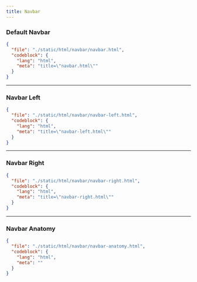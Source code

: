 ```yaml
---
title: Navbar
---
```



### Default Navbar

<ComponentPreview className="block max-h-[600px] overflow-y-auto p-0" src="/navbar/navbar-preview">
  <ScrollableSkeleton />
</ComponentPreview>

```json doc-gen:file
{
  "file": "./static/html/navbar/navbar.html",
  "codeblock": {
    "lang": "html",
    "meta": "title=\"navbar.html\""
  }
}
```

---

### Navbar Left

<ComponentPreview className="block max-h-[600px] overflow-y-auto p-0" src="/navbar/navbar-left-preview">
  <ScrollableSkeleton /> 
</ComponentPreview>

```json doc-gen:file
{
  "file": "./static/html/navbar/navbar-left.html",
  "codeblock": {
    "lang": "html",
    "meta": "title=\"navbar-left.html\""
  }
}
```

---
 
### Navbar Right

<ComponentPreview className="block max-h-[600px] overflow-y-auto p-0" src="/navbar/navbar-right-preview">
  <ScrollableSkeleton />
</ComponentPreview>

```json doc-gen:file
{
  "file": "./static/html/navbar/navbar-right.html",
  "codeblock": {
    "lang": "html",
    "meta": "title=\"navbar-right.html\""
  }
}
```

---

### Navbar Anatomy

```json doc-gen:file
{
  "file": "./static/html/navbar/navbar-anatomy.html",
  "codeblock": {
    "lang": "html",
    "meta": ""
  }
}
```